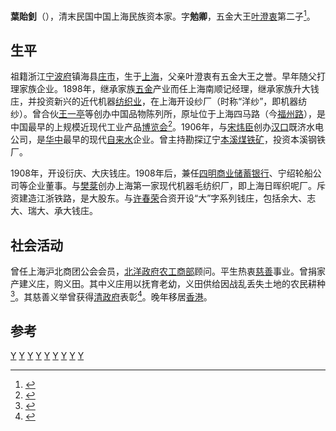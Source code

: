 '''葉貽釗'''（{{bd|？||？||}}），清末民国中国上海民族资本家。字'''勉卿'''，五金大王[[叶澄衷|叶澄衷]]第二子<ref>{{cite web |url=http://www.scf.org.cn/csjjh/n2782/n2784/u1ai139747.html |title=“五金大王”叶澄衷的慈善事业 |publisher=上海慈善网 |date=2015年2月16日 |access-date=2015年12月2日 |archive-date=2016年3月4日 |archive-url=https://web.archive.org/web/20160304081311/http://www.scf.org.cn/csjjh/n2782/n2784/u1ai139747.html |dead-url=no }}</ref>。

==生平==

祖籍浙江[[宁波府|宁波府]]镇海县[[庄市街道|庄市]]，生于[[上海|上海]]，父亲叶澄衷有五金大王之誉。早年随父打理家族企业。1898年，继承家族[[五金|五金]]产业而任上海南顺记经理，继承家族升大钱庄，并投资新兴的近代机器[[纺织业|纺织业]]，在上海开设纱厂（时称“洋纱”，即机器纺纱）。曾合伙[[王一亭|王一亭]]等创办中国品物陈列所，原址位于上海四马路（今[[福州路|福州路]]），是中国最早的上规模近现代工业产品[[博览会|博览会]]<ref>{{cite web |url=http://www.shtong.gov.cn/newsite/node2/node2245/node77835/node77846/node77878/userobject1ai97046.html |title=《上海毛麻纺织品工业志》第一节：产品内销 |publisher=上海市地方志办公室 |access-date=2019-04-20 |archive-date=2019-04-20 |archive-url=https://web.archive.org/web/20190420084743/http://www.shtong.gov.cn/newsite/node2/node2245/node77835/node77846/node77878/userobject1ai97046.html |dead-url=no }}</ref>。1906年，与[[宋炜臣|宋炜臣]]创办[[汉口|汉口]]既济水电公司，是[[华中|华中]]最早的现代[[自来水|自来水]]企业。曾主持勘探辽宁[[本溪|本溪]][[煤矿|煤]][[铁矿|铁矿]]，投资本溪钢铁厂。

1908年，开设衍庆、大庆钱庄。1908年后，兼任[[四明银行|四明商业储蓄银行]]、宁绍轮船公司等企业董事。与[[樊棻|樊棻]]创办上海第一家现代机器毛纺织厂，即上海日晖织呢厂。斥资建造江浙铁路，是大股东。与[[许春荣|许春荣]]合资开设“大”字系列钱庄，包括余大、志大、瑞大、承大钱庄。

==社会活动==
曾任上海沪北商团公会会员，[[北洋政府|北洋政府]][[农工商部|农工商部]]顾问。平生热衷[[慈善|慈善]]事业。曾捐家产建义庄，购义田。其中义庄用以抚育老幼，义田供给因战乱丢失土地的农民耕种<ref>{{cite web|url=http://202.107.212.146:838/newspaper/index.php/2010-12-21-08-16-41/2739-190904043 |title=捐产赡族之批奖 |publisher=申报 |date=1909年4月4日}}</ref>。其慈善义举曾获得[[清政府|清政府]]表彰<ref>{{cite web |url=http://catalog.digitalarchives.tw/item/00/21/84/0c.html |title=奏為江蘇試用道葉貽釗等克承先志置田贍族捐銀至七萬餘兩請准建坊旌表等由 |publisher=典藏台湾 |access-date=2015-12-02 |archive-date=2016-03-04 |archive-url=https://web.archive.org/web/20160304083447/http://catalog.digitalarchives.tw/item/00/21/84/0c.html |dead-url=no }}</ref>。晚年移居[[香港|香港]]。

==参考==
{{reflist|2}}

[[Category:镇海县人|Y]]
[[Category:中国企业家|Y]]
[[Category:中国商人|Y]]
[[Category:中国银行家|Y]]
[[Category:宁波裔上海人|Y]]
[[Category:宁波商帮|Y]]
[[Category:叶澄衷家族|Y]]
[[Category:香港宁波人|Y]]
[[Category:葉庚年家族|Y]]